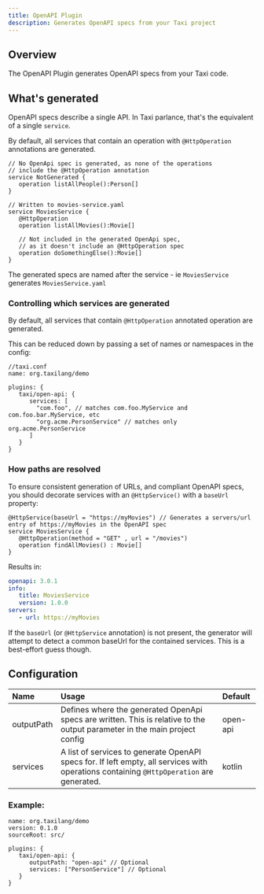 ```yaml
---
title: OpenAPI Plugin
description: Generates OpenAPI specs from your Taxi project
---
```




## Overview

The OpenAPI Plugin generates OpenAPI specs from your Taxi code.

## What's generated
OpenAPI specs describe a single API.  In Taxi parlance, that's the equivalent of a single `service`.

By default, all services that contain an operation with `@HttpOperation` annotations are generated.

```taxi
// No OpenApi spec is generated, as none of the operations
// include the @HttpOperation annotation
service NotGenerated {
   operation listAllPeople():Person[]
}

// Written to movies-service.yaml
service MoviesService {
   @HttpOperation
   operation listAllMovies():Movie[]

   // Not included in the generated OpenApi spec,
   // as it doesn't include an @HttpOperation spec
   operation doSomethingElse():Movie[]
}
```

The generated specs are named after the service - ie `MoviesService` generates `MoviesService.yaml`

### Controlling which services are generated
By default, all services that contain `@HttpOperation` annotated operation are generated.

This can be reduced down by passing a set of names or namespaces in the config:

```hocon
//taxi.conf
name: org.taxilang/demo

plugins: {
   taxi/open-api: {
      services: [
        "com.foo", // matches com.foo.MyService and com.foo.bar.MyService, etc
        "org.acme.PersonService" // matches only org.acme.PersonService
      ]
   }
}
```

### How paths are resolved
To ensure consistent generation of URLs, and compliant OpenAPI specs, you should decorate services
with an `@HttpService()` with a `baseUrl` property:

```taxi
@HttpService(baseUrl = "https://myMovies") // Generates a servers/url entry of https://myMovies in the OpenAPI spec
service MoviesService {
   @HttpOperation(method = "GET" , url = "/movies")
   operation findAllMovies() : Movie[]
}
```

Results in:

```yaml
openapi: 3.0.1
info:
   title: MoviesService
   version: 1.0.0
servers:
   - url: https://myMovies
```

If the `baseUrl` (or `@HttpService` annotation) is not present, the generator will attempt to detect a common baseUrl for the contained services.  This is a best-effort guess though.

## Configuration

| Name       | Usage                                                                                                                                     | Default  |
|:-----------|:------------------------------------------------------------------------------------------------------------------------------------------|:---------|
| outputPath | Defines where the generated OpenApi specs are written.  This is relative to the output parameter in the main project config               | open-api |
| services   | A list of services to generate OpenAPI specs for.  If left empty, all services with operations containing `@HttpOperation` are generated. | kotlin   |


### Example:

```hocon
name: org.taxilang/demo
version: 0.1.0
sourceRoot: src/

plugins: {
   taxi/open-api: {
      outputPath: "open-api" // Optional
      services: ["PersonService"] // Optional
   }
}

```
